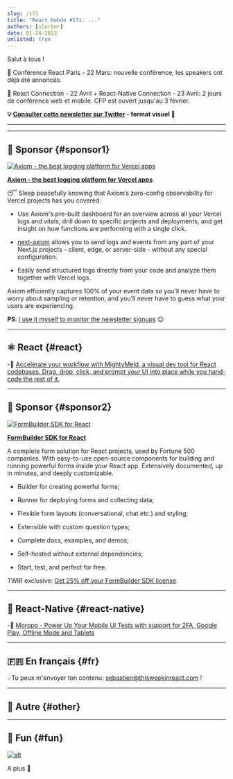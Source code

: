 ```yaml
---
slug: /171
title: "React Hebdo #171: ..."
authors: [slorber]
date: 01-24-2023
unlisted: true
---
```


Salut à tous !

<Todo />

📅 Conférence React Paris - 22 Mars: nouvelle conférence, les speakers ont déjà été annoncés.

📅 React Connection - 22 Avril + React-Native Connection - 23 Avril: 2 jours de conférence web et mobile. CFP est ouvert jusqu'au 3 février.

<!-- truncate -->

**💡 [Consulter cette newsletter sur Twitter](https://slo.im/thread) - format visuel 🎨**

---


<Support />

---

## 💸 Sponsor {#sponsor1}

[![Axiom - the best logging platform for Vercel apps](/emails/issues/171/axiom.jpg)](https://axiom.co/vercel)

**[Axiom - the best logging platform for Vercel apps](https://axiom.co/vercel)**

😴 Sleep peacefully knowing that Axiom’s zero-config observability for Vercel projects has you covered.

*   Use Axiom's pre-built dashboard for an overview across all your Vercel logs and vitals, drill down to specific projects and deployments, and get insight on how functions are performing with a single click. 
    
*   [next-axiom](https://github.com/axiomhq/next-axiom) allows you to send logs and events from any part of your Next.js projects - client, edge, or server-side - without any special configuration.
    
*   Easily send structured logs directly from your code and analyze them together with Vercel logs.
    

Axiom efficiently captures 100% of your event data so you’ll never have to worry about sampling or retention, and you’ll never have to guess what your users are experiencing.

**PS**: [I use it myself to monitor the newsletter signups](https://twitter.com/sebastienlorber/status/1528666563452317696) 😉

---

## ⚛️ React {#react}

<Todo />

-💸 [Accelerate your workflow with MightyMeld, a visual dev tool for React codebases. Drag, drop, click, and prompt your UI into place while you hand-code the rest of it.](https://www.mightymeld.com/?utm_source=thisweekinreact4&utm_medium=newsletter&utm_campaign=1&utm_content=top)

<SubscribeFormEmbed placement="middle" />

---

## 💸 Sponsor {#sponsor2}

[![FormBuilder SDK for React](/emails/issues/171/tripetto.jpg)](https://tripetto.com/sdk/this-week-in-react/?utm_source=thisweekinreact&utm_medium=sponsor&utm_campaign=sdk)

**[FormBuilder SDK for React](https://tripetto.com/sdk/this-week-in-react/?utm_source=thisweekinreact&utm_medium=sponsor&utm_campaign=sdk)**

A complete form solution for React projects, used by Fortune 500 companies. With easy-to-use open-source components for building and running powerful forms inside your React app. Extensively documented, up in minutes, and deeply customizable.

*   Builder for creating powerful forms;
    
*   Runner for deploying forms and collecting data;
    
*   Flexible form layouts (conversational, chat etc.) and styling;
    
*   Extensible with custom question types;
    
*   Complete docs, examples, and demos;
    
*   Self-hosted without external dependencies;
    
*   Start, test, and perfect for free.
    

TWIR exclusive: [Get 25% off your FormBuilder SDK license](https://tripetto.com/sdk/this-week-in-react/?utm_source=thisweekinreact&utm_medium=sponsor&utm_campaign=sdk).

---

## 📱 React-Native {#react-native}

<Todo />

-💸 [Moropo - Power Up Your Mobile UI Tests with support for 2FA, Google Play, Offline Mode and Tablets ](https://www.moropo.com?utm_source=newsletter&utm_medium=emails&utm_campaign=twir-20240124)

---

## 🇫🇷 En français {#fr}

<Todo />

💡Tu peux m'envoyer ton contenu: [sebastien@thisweekinreact.com](mailto:sebastien@thisweekinreact.com?subject=Contenu%20en%20fran%C3%A7ais) !

<Todo />

---

## 🔀 Autre {#other}

<Todo />

---

## 🤭 Fun {#fun}

<Todo />

[![alt](/emails/issues/122/meme.jpg)](https://twitter.com/TODOTODOTODOTODOTODOTODOTODOTODOTODOTODO)

A plus 👋
